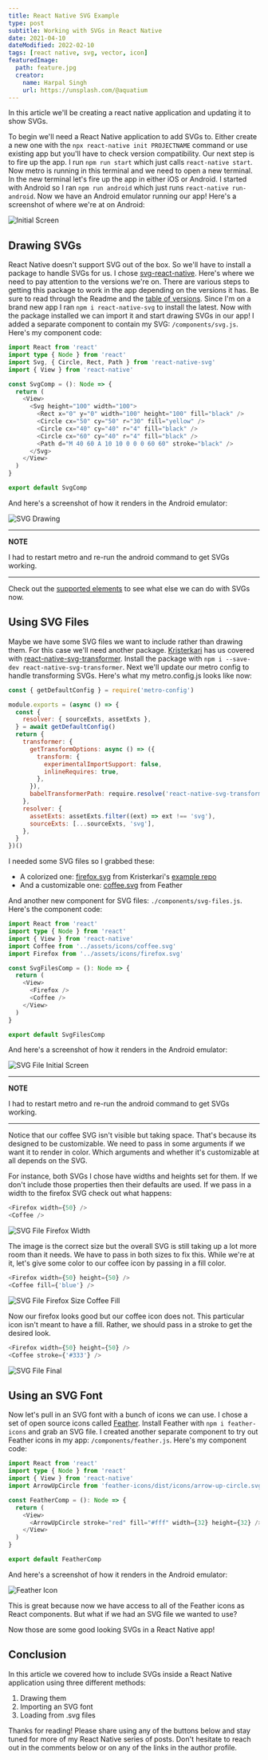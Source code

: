 ```yaml
---
title: React Native SVG Example
type: post
subtitle: Working with SVGs in React Native
date: 2021-04-10
dateModified: 2022-02-10
tags: [react native, svg, vector, icon]
featuredImage:
  path: feature.jpg
  creator:
    name: Harpal Singh
    url: https://unsplash.com/@aquatium
---
```


In this article we'll be creating a react native application and updating it to show SVGs.

To begin we'll need a React Native application to add SVGs to. Either create a new one with the `npx react-native init PROJECTNAME` command or use existing app but you'll have to check version compatibility. Our next step is to fire up the app. I run `npm run start` which just calls `react-native start`. Now metro is running in this terminal and we need to open a new terminal. In the new terminal let's fire up the app in either iOS or Android. I started with Android so I ran `npm run android` which just runs `react-native run-android`. Now we have an Android emulator running our app! Here's a screenshot of where we're at on Android:

![Initial Screen](init.png)

## Drawing SVGs

React Native doesn't support SVG out of the box. So we'll have to install a package to handle SVGs for us. I chose [svg-react-native](https://github.com/react-native-svg/react-native-svg). Here's where we need to pay attention to the versions we're on. There are various steps to getting this package to work in the app depending on the versions it has. Be sure to read through the Readme and the [table of versions](https://github.com/react-native-svg/react-native-svg#notice). Since I'm on a brand new app I ran `npm i react-native-svg` to install the latest. Now with the package installed we can import it and start drawing SVGs in our app! I added a separate component to contain my SVG: `/components/svg.js`. Here's my component code:

```ts
import React from 'react'
import type { Node } from 'react'
import Svg, { Circle, Rect, Path } from 'react-native-svg'
import { View } from 'react-native'

const SvgComp = (): Node => {
  return (
    <View>
      <Svg height="100" width="100">
        <Rect x="0" y="0" width="100" height="100" fill="black" />
        <Circle cx="50" cy="50" r="30" fill="yellow" />
        <Circle cx="40" cy="40" r="4" fill="black" />
        <Circle cx="60" cy="40" r="4" fill="black" />
        <Path d="M 40 60 A 10 10 0 0 0 60 60" stroke="black" />
      </Svg>
    </View>
  )
}

export default SvgComp
```

And here's a screenshot of how it renders in the Android emulator:

![SVG Drawing](drawing.png)

---

**NOTE**

I had to restart metro and re-run the android command to get SVGs working.

---

Check out the [supported elements](https://github.com/react-native-svg/react-native-svg#supported-elements) to see what else we can do with SVGs now.

## Using SVG Files

Maybe we have some SVG files we want to include rather than drawing them. For this case we'll need another package. [Kristerkari](https://github.com/kristerkari) has us covered with [react-native-svg-transformer](https://github.com/kristerkari/react-native-svg-transformer). Install the package with `npm i --save-dev react-native-svg-transformer`. Next we'll update our metro config to handle transforming SVGs. Here's what my metro.config.js looks like now:

```js
const { getDefaultConfig } = require('metro-config')

module.exports = (async () => {
  const {
    resolver: { sourceExts, assetExts },
  } = await getDefaultConfig()
  return {
    transformer: {
      getTransformOptions: async () => ({
        transform: {
          experimentalImportSupport: false,
          inlineRequires: true,
        },
      }),
      babelTransformerPath: require.resolve('react-native-svg-transformer'),
    },
    resolver: {
      assetExts: assetExts.filter((ext) => ext !== 'svg'),
      sourceExts: [...sourceExts, 'svg'],
    },
  }
})()
```

I needed some SVG files so I grabbed these:

- A colorized one: [firefox.svg](https://raw.githubusercontent.com/kristerkari/react-native-svg-example/master/logos/firefox.svg) from Kristerkari's [example repo](https://github.com/kristerkari/react-native-svg-example)
- And a customizable one: [coffee.svg](https://feathericons.com/?query=coffee) from Feather

And another new component for SVG files: `./components/svg-files.js`. Here's the component code:

```ts
import React from 'react'
import type { Node } from 'react'
import { View } from 'react-native'
import Coffee from '../assets/icons/coffee.svg'
import Firefox from '../assets/icons/firefox.svg'

const SvgFilesComp = (): Node => {
  return (
    <View>
      <Firefox />
      <Coffee />
    </View>
  )
}

export default SvgFilesComp
```

And here's a screenshot of how it renders in the Android emulator:

![SVG File Initial Screen](file-1.png)

---

**NOTE**

I had to restart metro and re-run the android command to get SVGs working.

---

Notice that our coffee SVG isn't visible but taking space. That's because its designed to be customizable. We need to pass in some arguments if we want it to render in color. Which arguments and whether it's customizable at all depends on the SVG.

For instance, both SVGs I chose have widths and heights set for them. If we don't include those properties then their defaults are used. If we pass in a width to the firefox SVG check out what happens:

```js
<Firefox width={50} />
<Coffee />
```

![SVG File Firefox Width](file-2.png)

The image is the correct size but the overall SVG is still taking up a lot more room than it needs. We have to pass in both sizes to fix this. While we're at it, let's give some color to our coffee icon by passing in a fill color.

```js
<Firefox width={50} height={50} />
<Coffee fill={'blue'} />
```

![SVG File Firefox Size Coffee Fill](file-3.png)

Now our firefox looks good but our coffee icon does not. This particular icon isn't meant to have a fill. Rather, we should pass in a stroke to get the desired look.

```js
<Firefox width={50} height={50} />
<Coffee stroke={'#333'} />
```

![SVG File Final](file-4.png)

## Using an SVG Font

Now let's pull in an SVG font with a bunch of icons we can use. I chose a set of open source icons called [Feather](https://feathericons.com/). Install Feather with `npm i feather-icons` and grab an SVG file. I created another separate component to try out Feather icons in my app: `/components/feather.js`. Here's my component code:

```ts
import React from 'react'
import type { Node } from 'react'
import { View } from 'react-native'
import ArrowUpCircle from 'feather-icons/dist/icons/arrow-up-circle.svg'

const FeatherComp = (): Node => {
  return (
    <View>
      <ArrowUpCircle stroke="red" fill="#fff" width={32} height={32} />
    </View>
  )
}

export default FeatherComp
```

And here's a screenshot of how it renders in the Android emulator:

![Feather Icon](feather-1.png)

This is great because now we have access to all of the Feather icons as React components. But what if we had an SVG file we wanted to use?

Now those are some good looking SVGs in a React Native app!

## Conclusion

In this article we covered how to include SVGs inside a React Native application using three different methods:

1. Drawing them
2. Importing an SVG font
3. Loading from .svg files

Thanks for reading! Please share using any of the buttons below and stay tuned for more of my React Native series of posts. Don't hesitate to reach out in the comments below or on any of the links in the author profile.
